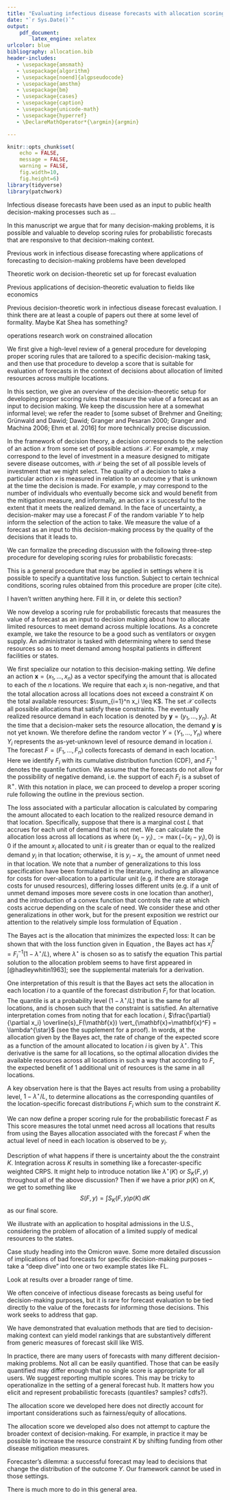 ```yaml
---
title: "Evaluating infectious disease forecasts with allocation scoring rules"
date: "`r Sys.Date()`"
output: 
    pdf_document:
        latex_engine: xelatex
urlcolor: blue
bibliography: allocation.bib 
header-includes:
   - \usepackage{amsmath}
   - \usepackage{algorithm}
   - \usepackage[noend]{algpseudocode}
   - \usepackage{amsthm}
   - \usepackage{bm}
   - \usepackage{cases}
   - \usepackage{caption}
   - \usepackage{unicode-math}
   - \usepackage{hyperref}
   - \DeclareMathOperator*{\argmin}{argmin}

---
```


```r
knitr::opts_chunk$set(
    echo = FALSE, 
    message = FALSE, 
    warning = FALSE,
    fig.width=10, 
    fig.height=6)
library(tidyverse)
library(patchwork)
```
<!-- $ ...to toggle Latexyz math scope off -->
\newcommand{\del}[2]{\frac{\partial {#1} }{\partial {#2}} }
\newcommand{\dby}[2]{\frac{d {#1} }{d {#2}} }
\newcommand{\sbar}{\overline{s}}
\newtheorem{proposition}{Proposition}

\theoremstyle{remark}
\newtheorem*{remark}{Remark}

\section{Introduction}

Infectious disease forecasts have been used as an input to public health decision-making processes such as ...

In this manuscript we argue that for many decision-making problems, it is possible and valuable to develop scoring rules for probabilistic forecasts that are responsive to that decision-making context.

\subsection{Literature review}

Previous work in infectious disease forecasting where applications of forecasting to decision-making problems have been developed

Theoretic work on decision-theoretic set up for forecast evaluation

Previous applications of decision-theoretic evaluation to fields like economics

Previous decision-theoretic work in infectious disease forecast evaluation.  I think there are at least a couple of papers out there at some level of formality.  Maybe Kat Shea has something?

operations research work on constrained allocation

\section{Methods}

We first give a high-level review of a general procedure for developing proper scoring rules that are tailored to a specific decision-making task, and then use that procedure to develop a score that is suitable for evaluation of forecasts in the context of decisions about allocation of limited resources across multiple locations.

\subsection{The decision-theoretic setup for forecast evaluation}

In this section, we give an overview of the decision-theoretic setup for developing proper scoring rules that measure the value of a forecast as an input to decision making. We keep the discussion here at a somewhat informal level; we refer the reader to [some subset of Brehmer and Gneiting; Grünwald and Dawid; Dawid; Granger and Pesaran 2000; Granger and Machina 2006; Ehm et al. 2016] for more technically precise discussion.

In the framework of decision theory, a decision corresponds to the selection of an action $x$ from some set of possible actions $\mathcal{X}$. For example, $x$ may correspond to the level of investment in a measure designed to mitigate severe disease outcomes, with $\mathcal{X}$ being the set of all possible levels of investment that we might select. The quality of a decision to take a particular action $x$ is measured in relation to an outcome $y$ that is unknown at the time the decision is made. For example, $y$ may correspond to the number of individuals who eventually become sick and would benefit from the mitigation measure, and informally, an action $x$ is successful to the extent that it meets the realized demand. In the face of uncertainty, a decision-maker may use a forecast $F$ of the random variable $Y$ to help inform the selection of the action to take. We measure the value of a forecast as an input to this decision-making process by the quality of the decisions that it leads to.

We can formalize the preceding discussion with the following three-step procedure for developing scoring rules for probabilistic forecasts:
\begin{enumerate}
\item Specify a \textit{loss function} $s(x, y)$ that measures the loss associated with taking action $x$ when outcome $y$ eventually occurs. We use the letter $s$ for this function to align with the literature on forecast evaluation, in which context $s$ may be used as a \textit{scoring function}.
\item Given a probabilistic forecast $F$, determine the \textit{Bayes act} $x^F$ that minimizes the expected loss under the distribution $F$.
\item The \textit{scoring rule} for $F$ calculates the score as the loss incurred when the Bayes act was used: $S(F, y) = s(x^F, y)$.
\end{enumerate}
This is a general procedure that may be applied in settings where it is possible to specify a quantitative loss function. Subject to certain technical conditions, scoring rules obtained from this procedure are proper (cite cite).

<!-- , and we illustrate the ideas with two running examples: (1) some problem that results in quantile elicitation, (2) some allocation problem.

A forecaster is asked to recommend, that is, \emph{predict}, the appropriate supply $x$ of some good or investment in some precautionary measure intended to satisfy a random future demand or need $Y$. As a running example, we will consider the provision of a limited supply of a limited health care resource such as oxygen or ventilators. Suppose there is an incremental loss $O \geq 0$ incurred when over-prediction leads to unused supply and an incremental loss $U > 0$ incurred when under-prediction leads to unmet demand or need. -->

\subsection{A review of quantile loss, CRPS, and the weighted interval score}

I haven't written anything here.  Fill it in, or delete this section?

<!-- Set up of decision-making problem with costs for over-/under-prediction. Quantile/pinball loss.

Statement that this loss elicits quantiles as the Bayes act, derivations deferred to a supplement.

Interpretation of CRPS as an integral of quantile loss over quantile levels, WIS as a discrete approximation of CRPS. -->

\subsection{The allocation score}

We now develop a scoring rule for probabilistic forecasts that measures the value of a forecast as an input to decision making about how to allocate limited resources to meet demand across multiple locations. As a concrete example, we take the resource to be a good such as ventilators or oxygen supply. An administrator is tasked with determining where to send these resources so as to meet demand among hospital patients in different facilities or states.

We first specialize our notation to this decision-making setting. We define an action $\mathbf{x} = (x_1, \ldots, x_n)$ as a vector specifying the amount that is allocated to each of the $n$ locations. We require that each $x_i$ is non-negative, and that the total allocation across all locations does not exceed a constraint $K$ on the total available resources: $\sum_{i=1}^n x_i \leq K$. The set $\mathcal{X}$ collects all possible allocations that satisfy these constraints. The eventually realized resource demand in each location is denoted by $\mathbf{y} = (y_1, \ldots, y_n)$. At the time that a decision-maker sets the resource allocation, the demand $\mathbf{y}$ is not yet known. We therefore define the random vector $Y = (Y_1, \ldots, Y_n)$ where $Y_i$ represents the as-yet-unknown level of resource demand in location $i$. The forecast $F = (F_1, \ldots, F_n)$ collects forecasts of demand in each location. Here we identify $F_i$ with its cumulative distribution function (CDF), and $F_i^{-1}$ denotes the quantile function. We assume that the forecasts do not allow for the possibility of negative demand, i.e. the support of each $F_i$ is a subset of $\mathbb{R}^+$. With this notation in place, we can proceed to develop a proper scoring rule following the outline in the previous section.

\paragraph{Step 1: specify a loss function.} The loss associated with a particular allocation is calculated by comparing the amount allocated to each location to the realized resource demand in that location. Specifically, suppose that there is a marginal cost $L$ that accrues for each unit of demand that is not met. We can calculate the allocation loss across all locations as
\begin{equation}
s(\mathbf{x}, \mathbf{y}) = \sum_{i=1}^n L (x_i - y_i)_-, \label{eqn:loss_fn}
\end{equation}
where $(x_i - y_i)_- := \max(-(x_i - y_i),0)$ is $0$ if the amount $x_i$ allocated to unit $i$ is greater than or equal to the realized demand $y_i$ in that location; otherwise, it is $y_i - x_i$, the amount of unmet need in that location. We note that a number of generalizations to this loss specification have been formulated in the literature, including an allowance for costs for over-allocation to a particular unit (e.g. if there are storage costs for unused resources), differing losses different units (e.g. if a unit of unmet demand imposes more severe costs in one location than another), and the introduction of a convex function that controls the rate at which costs accrue depending on the scale of need. We consider these and other generalizations in other work, but for the present exposition we restrict our attention to the relatively simple loss formulation of Equation \eqref{eqn:loss_fn}.

\paragraph{Step 2: Given a probabilistic forecast $F$, identify the Bayes act.} The Bayes act is the allocation that minimizes the expected loss:
\begin{align}
    \mathbf{x}^F &= \underset{\mathbf{x}\in \mathbb{R}^N, 0 \leq \mathbf{x}}{\mathrm{arg min}}\,\, \sbar_F(\mathbf{x}) \text{ subject to } 
    \sum_{i=1}^N x_i \leq K \text{, where} \label{AP} \\
    \sbar_F(\mathbf{x}) &= \mathbb{E}_{F} s(\mathbf{x}, \mathbf{Y}) = \sum_{i=1}^{N} \mathbb{E}_{F_i}[s(x_i, Y_i)] \label{eqn:sbar}
\end{align}
It can be shown that with the loss function given in Equation \eqref{eqn:loss_fn}, the Bayes act has $x^F_i = F_i^{-1}(1 - \lambda^{\star}/L)$, where $\lambda^{\star}$ is chosen so as to satisfy the equation
\begin{align}
\sum_{i=1}^{N}F_i^{-1}(1 - \lambda^{\star}/L) = K.
\end{align}
This partial solution to the allocation problem seems to have first appeared in [@hadleywhitin1963]; see the supplemental materials for a derivation.

One interpretation of this result is that the Bayes act sets the allocation in each location $i$ to a quantile of the forecast distribution $F_i$ for that location. The quantile is at a probability level $(1 - \lambda^{\star}/L)$ that is the same for all locations, and is chosen such that the constraint is satisfied. An alternative interpretation comes from noting that for each location $i$, $\frac{\partial}{\partial x_i} \sbar_F(\mathbf{x}) \vert_{\mathbf{x}=\mathbf{x}^F} = \lambda^{\star}$ (see the supplement for a proof).
<!-- 
$\frac{\partial}{\partial x_i} \sbar_F(\mathbf{x}) = L[F_i(x_i) - 1]$ (see the supplement for a derivation), and evaluating at the Bayes allocation we arrive at
\begin{align}
\frac{\partial}{\partial x_i} \sbar_F(\mathbf{x}) \vert_{\mathbf{x}=\mathbf{x}^F} &= L[F_i(x^F_i) - 1] = L[F_i(F_i^{-1}(1 - \lambda^{\star}/L)) - 1] = \lambda^{\star}.
\end{align} -->
In words, at the allocation given by the Bayes act, the rate of change of the expected score as a function of the amount allocated to location $i$ is given by $\lambda^{\star}$.
This derivative is the same for all locations, so the optimal allocation divides the available resources across all locations in such a way that according to $F$, the expected benefit of 1 additional unit of resources is the same in all locations.

\textbf{1st attempt by APG to rephrase last paragraph}

A key observation here is that the Bayes act results from using a \textbf{shared} probability level, $1 - \lambda^{\star}/L$, to determine allocations as the corresponding quantiles of the location-specific forecast distributions $F_i$ which sum to the constraint $K$.

\paragraph{Step 3: Define the scoring rule.} We can now define a proper scoring rule for the probabilistic forecast $F$ as
\begin{equation}
S(F, y) = s(\mathbf{x}^F, y) = \sum_{i=1}^n L (F_i^{-1}(1 - \lambda^{\star}/L) - y_i)_-
\end{equation}
This score measures the total unmet need across all locations that results from using the Bayes allocation associated with the forecast $F$ when the actual level of need in each location is observed to be $y_i$.

\textbf{ELR: This section would likely benefit from a figure or two to illustrate the ideas...?}

Description of what happens if there is uncertainty about the the constraint $K$. Integration across $K$ results in something like a forecaster-specific weighted CRPS. It might help to introduce notation like $\lambda^{\star}(K)$ or $S_K(F, y)$ throughout all of the above discussion? Then if we have a prior $p(K)$ on $K$, we get to something like
$$S(F, y) = \int S_K(F,y) p(K) \, d K$$
as our final score.

\section{Application}

We illustrate with an application to hospital admissions in the U.S., considering the problem of allocation of a limited supply of medical resources to the states.

Case study heading into the Omicron wave. Some more detailed discussion of implications of bad forecasts for specific decision-making purposes -- take a "deep dive" into one or two example states like FL.

Look at results over a broader range of time.

\section{Discussion}

We often conceive of infectious disease forecasts as being useful for decision-making purposes, but it is rare for forecast evaluation to be tied directly to the value of the forecasts for informing those decisions. This work seeks to address that gap.

We have demonstrated that evaluation methods that are tied to decision-making context can yield model rankings that are substantively different from generic measures of forecast skill like WIS.

In practice, there are many users of forecasts with many different decision-making problems. Not all can be easily quantified. Those that can be easily quantified may differ enough that no single score is appropriate for all users. We suggest reporting multiple scores. This may be tricky to operationalize in the setting of a general forecast hub. It matters how you elicit and represent probabilistic forecasts (quantiles? samples? cdfs?).

The allocation score we developed here does not directly account for important considerations such as fairness/equity of allocations.

The allocation score we developed also does not attempt to capture the broader context of decision-making. For example, in practice it may be possible to increase the resource constraint $K$ by shifting funding from other disease mitigation measures.

Forecaster's dilemma: a successful forecast may lead to decisions that change the distribution of the outcome $Y$. Our framework cannot be used in those settings.

There is much more to do in this general area.

\section{References}

